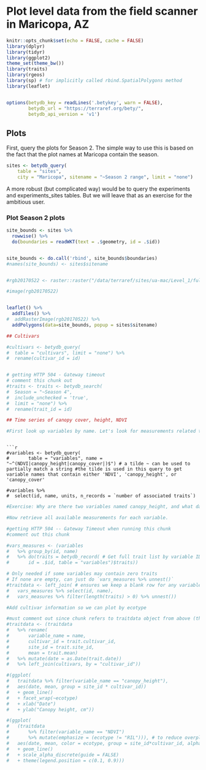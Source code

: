 # Plot level data from the field scanner in Maricopa, AZ

```r
knitr::opts_chunk$set(echo = FALSE, cache = FALSE)
library(dplyr)
library(tidyr)
library(ggplot2)
theme_set(theme_bw())
library(traits)
library(rgeos)
library(sp) # for implicitly called rbind.SpatialPolygons method
library(leaflet)


options(betydb_key = readLines('.betykey', warn = FALSE),
        betydb_url = "https://terraref.org/bety/",
        betydb_api_version = 'v1')
```


## Plots


First, query the plots for Season 2. The simple way to use this is based on the fact that the plot names at Maricopa contain the season. 

```r
sites <- betydb_query(
	table = "sites",
	city = "Maricopa", sitename = "~Season 2 range", limit = "none")
```

A more robust (but complicated way) would be to query the experiments and experiments_sites tables. But we will leave that as an exercise for the ambitious user.


### Plot Season 2 plots

```r

site_bounds <- sites %>%
  rowwise() %>%
  do(boundaries = readWKT(text = .$geometry, id = .$id))


site_bounds <- do.call('rbind', site_bounds$boundaries)
#names(site_bounds) <- sites$sitename


#rgb20170522 <- raster::raster("/data/terraref/sites/ua-mac/Level_1/fullfield/2017-05-22/fullfield_L1_ua-mac_2017-05-22_rgb_thumb.tif", resolution = c(9.32174859971092e-10, 7.97612621550367e-10))

#image(rgb20170522)


leaflet() %>% 
  addTiles() %>% 
#  addRasterImage(rgb20170522) %>% 
  addPolygons(data=site_bounds, popup = sites$sitename)
```

```r

## Cultivars

```

```r
#cultivars <- betydb_query(
#  table = "cultivars", limit = "none") %>% 
#  rename(cultivar_id = id)


# getting HTTP 504 - Gateway timeout
# comment this chunk out
#traits <- traits <- betydb_search(
#  Season = "~Season 4", 
#  include_unchecked = 'true',
#  limit = "none") %>% 
#  rename(trait_id = id)
```

```r
## Time series of canopy cover, height, NDVI

#First look up variables by name. Let's look for measurements related to canopy size:

```

```

```r
#variables <- betydb_query(
#		table = "variables", name = "~^(NDVI|canopy_height|canopy_cover|)$") # a tilde ~ can be used to partially match a string #the tilde is used in this query to get variable names that contain either 'NDVI', 'canopy_height', or 'canopy_cover'

#variables %>% 
#  select(id, name, units, n_records = `number of associated traits`)
```

```r

#Exercise: Why are there two variables named canopy_height, and what database fields should you examine to decide which one you want?

```

```r

#Now retrieve all available measurements for each variable.

```

```r
#getting HTTP 504 -- Gateway Timeout when running this chunk
#comment out this chunk

#vars_measures <- (variables
#	%>% group_by(id, name)
#	%>% do(traits = betydb_record( # Get full trait list by variable ID
#		id = .$id, table = "variables")$traits))

# Only needed if some variables may contain zero traits
# If none are empty, can just do `vars_measures %>% unnest()`
#traitdata <- left_join( # ensures we keep a blank row for any variables with no trait info
#	vars_measures %>% select(id, name),
#	vars_measures %>% filter(length(traits) > 0) %>% unnest())
```

```r

#Add cultivar information so we can plot by ecotype

```

```r
#must comment out since chunk refers to traitdata object from above (that could not be created)
#traitdata <- (traitdata
#	%>% rename(
#		variable_name = name,
#		cultivar_id = trait.cultivar_id,
#		site_id = trait.site_id,
#		mean = trait.mean)
#	%>% mutate(date = as.Date(trait.date))
#	%>% left_join(cultivars, by = "cultivar_id"))
```

```r
#(ggplot(
#	traitdata %>% filter(variable_name == "canopy_height"),
#	aes(date, mean, group = site_id * cultivar_id))
#	+ geom_line()
#	+ facet_wrap(~ecotype)
#	+ xlab("Date")
#	+ ylab("Canopy height, cm"))

#(ggplot(
#	(traitdata
#		%>% filter(variable_name == "NDVI")
#		%>% mutate(emphasize = (ecotype != "RIL"))), # to reduce overplotting
#	aes(date, mean, color = ecotype, group = site_id*cultivar_id, alpha = emphasize))
#	+ geom_line()
#	+ scale_alpha_discrete(guide = FALSE)
#	+ theme(legend.position = c(0.1, 0.9)))
```
